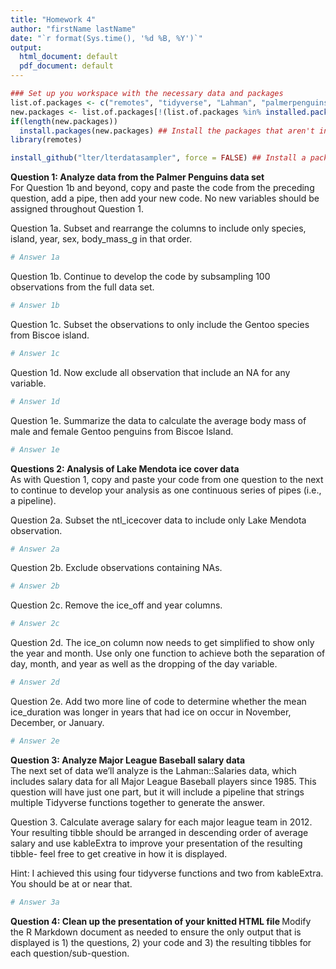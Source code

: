 ---
title: "Homework 4"
author: "firstName lastName"
date: "`r format(Sys.time(), '%d %B, %Y')`"
output:
  html_document: default
  pdf_document: default
---
  
```{r, echo = FALSE, message = FALSE}
### Set up you workspace with the necessary data and packages
list.of.packages <- c("remotes", "tidyverse", "Lahman", "palmerpenguins") ## Vector of required packages for the assignment
new.packages <- list.of.packages[!(list.of.packages %in% installed.packages()[, "Package"])] ## Check to see if these packages are installed
if(length(new.packages))
  install.packages(new.packages) ## Install the packages that aren't installed
library(remotes)

install_github("lter/lterdatasampler", force = FALSE) ## Install a package that isn't on CRAN
```


**Question 1: Analyze data from the Palmer Penguins data set**  
For Question 1b and beyond, copy and paste the code from the preceding question, add a pipe, then add your new code. No new variables should be assigned throughout Question 1.  

Question 1a. Subset and rearrange the columns to include only species, island, year, sex, body_mass_g in that order.  
```{r}
# Answer 1a

```

Question 1b. Continue to develop the code by subsampling 100 observations from the full data set.  
```{r}
# Answer 1b

```

Question 1c. Subset the observations to only include the Gentoo species from Biscoe island.     
```{r, message = FALSE}
# Answer 1c

```

Question 1d. Now exclude all observation that include an NA for any variable.    
```{r}
# Answer 1d

```

Question 1e. Summarize the data to calculate the average body mass of male and female Gentoo penguins from Biscoe Island.     
```{r}
# Answer 1e

```



**Questions 2: Analysis of Lake Mendota ice cover data**  
As with Question 1, copy and paste your code from one question to the next to continue to develop your analysis as one continuous series of pipes (i.e., a pipeline).  

Question 2a. Subset the ntl_icecover data to include only Lake Mendota observation.   
```{r}
# Answer 2a

```

Question 2b. Exclude observations containing NAs.  
```{r}
# Answer 2b

```

Question 2c. Remove the ice_off and year columns.     
```{r}
# Answer 2c

```

Question 2d. The ice_on column now needs to get simplified to show only the year and month. Use only one function to achieve both the separation of day, month, and year as well as the dropping of the day variable.       
```{r}
# Answer 2d

```

Question 2e. Add two more line of code to determine whether the mean ice_duration was longer in years that had ice on occur in November, December, or January.       
```{r}
# Answer 2e

```

**Question 3: Analyze Major League Baseball salary data **  
The next set of data we'll analyze is the Lahman::Salaries data, which includes salary data for all Major League Baseball players since 1985. This question will have just one part, but it will include a pipeline that strings multiple Tidyverse functions together to generate the answer.   

Question 3. Calculate average salary for each major league team in 2012. Your resulting tibble should be arranged in descending order of average salary and use kableExtra to improve your presentation of the resulting tibble- feel free to get creative in how it is displayed.   

Hint: I achieved this using four tidyverse functions and two from kableExtra. You should be at or near that.   
```{r}
# Answer 3a

```


**Question 4: Clean up the presentation of your knitted HTML file **
Modify the R Markdown document as needed to ensure the only output that is displayed is 1) the questions, 2) your code and 3) the resulting tibbles for each question/sub-question.  